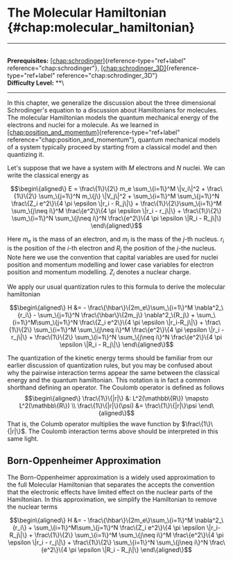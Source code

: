 # The Molecular Hamiltonian \{#chap:molecular_hamiltonian\}

------------------------------------------------------------------------

\
**Prerequisites:**
[\[chap:schrodinger\]](#chap:schrodinger)\{reference-type="ref+label"
reference="chap:schrodinger"\},
[\[chap:schrodinger_3D\]](#chap:schrodinger_3D)\{reference-type="ref+label"
reference="chap:schrodinger_3D"\}\
**Difficulty Level:** \*\*\

------------------------------------------------------------------------

In this chapter, we generalize the discussion about the three
dimensional Schrodinger's equation to a discussion about Hamiltonians
for molecules. The molecular Hamiltonian models the quantum mechanical
energy of the electrons and nuclei for a molecule. As we learned in
[\[chap:position_and_momentum\]](#chap:position_and_momentum)\{reference-type="ref+label"
reference="chap:position_and_momentum"\}, quantum mechanical models of a
system typically proceed by starting from a classical model and then
quantizing it.

Let's suppose that we have a system with $M$ electrons and $N$ nuclei.
We can write the classical energy as

$$\begin\{aligned\}
    E = \frac\{1\}\{2\} m_e \sum_\{i=1\}^M \|v_i\|^2 + \frac\{1\}\{2\} \sum_\{j=1\}^N m_\{j\} \|V_j\|^2 + \sum_\{i=1\}^M \sum_\{j=1\}^N \frac\{Z_i e^2\}\{4 \pi \epsilon \|r_i - R_j\|\} + \frac\{1\}\{2\}\sum_\{i=1\}^M \sum_\{j\neq i\}^M \frac\{e^2\}\{4 \pi \epsilon \|r_i - r_j\|\}  + \frac\{1\}\{2\} \sum_\{i=1\}^N \sum_\{j\neq i\}^N \frac\{e^2\}\{4 \pi \epsilon \|R_i - R_j\|\}  
\end\{aligned\}$$

Here $m_e$ is the mass of an electron, and $m_j$ is the mass of the
$j$-th nucleus. $r_i$ is the position of the $i$-th electron and $R_j$
the position of the $j$-the nucleus. Note here we use the convention
that capital variables are used for nuclei position and momentum
modelling and lower case variables for electron position and momentum
modelling. $Z_i$ denotes a nuclear charge.

We apply our usual quantization rules to this formula to derive the
molecular hamiltonian

$$\begin\{aligned\}
    H &= - \frac\{\hbar\}\{2m_e\}\sum_\{i=1\}^M \nabla^2_\{r_i\} - \sum_\{j=1\}^N \frac\{\hbar\}\{2m_j\} \nabla^2_\{R_j\} 
    + \sum_\{i=1\}^M\sum_\{j=1\}^N \frac\{Z_i e^2\}\{4 \pi \epsilon \|r_i-R_j\|\} + \frac\{1\}\{2\} \sum_\{i=1\}^M \sum_\{j\neq i\}^M \frac\{e^2\}\{4 \pi \epsilon \|r_i - r_j\|\} + \frac\{1\}\{2\} \sum_\{i=1\}^N \sum_\{j\neq i\}^N \frac\{e^2\}\{4 \pi \epsilon \|R_i - R_j\|\} 
\end\{aligned\}$$

The quantization of the kinetic energy terms should be familiar from our
earlier discussion of quantization rules, but you may be confused about
why the pairwise interaction terms appear the same between the classical
energy and the quantum hamiltonian. This notation is in fact a common
shorthand defining an operator. The Coulomb operator is defined as
follows $$\begin\{aligned\}
\frac\{1\}\{|r|\} &: L^2(\mathbb\{R\}) \mapsto L^2(\mathbb\{R\}) \\
\frac\{1\}\{|r|\}(\psi) &= \frac\{1\}\{|r|\}\psi
\end\{aligned\}$$ That is, the Columb operator multiplies the wave
function by $\frac\{1\}\{|r|\}$. The Coulomb interaction terms above should
be interpreted in this same light.

## Born-Oppenheimer Approximation

The Born-Oppenheimer approximation is a widely used approximation to the
full Molecular Hamiltonian that separates the accepts the convention
that the electronic effects have limited effect on the nuclear parts of
the Hamiltonian. In this approximation, we simplify the Hamiltonian to
remove the nuclear terms

$$\begin\{aligned\}
    H &= - \frac\{\hbar\}\{2m_e\}\sum_\{i=1\}^M \nabla^2_\{r_i\} 
    + \sum_\{i=1\}^M\sum_\{j=1\}^N \frac\{Z_i e^2\}\{4 \pi \epsilon \|r_i-R_j\|\} + \frac\{1\}\{2\} \sum_\{i=1\}^M \sum_\{j\neq i\}^M \frac\{e^2\}\{4 \pi \epsilon \|r_i - r_j\|\} + \frac\{1\}\{2\} \sum_\{i=1\}^N \sum_\{j\neq i\}^N \frac\{e^2\}\{4 \pi \epsilon \|R_i - R_j\|\} 
\end\{aligned\}$$
